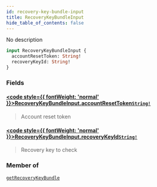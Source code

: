```yaml
---
id: recovery-key-bundle-input
title: RecoveryKeyBundleInput
hide_table_of_contents: false
---
```








No description

```graphql
input RecoveryKeyBundleInput {
  accountResetToken: String!
  recoveryKeyId: String!
}
```


### Fields

#### [<code style={{ fontWeight: 'normal' }}>RecoveryKeyBundleInput.<b>accountResetToken</b></code>](#)<Bullet />[`String!`](/gql-api/scalars/string) <Badge class="secondary" text="non-null"/> <Badge class="secondary" text="scalar"/>
> Account reset token
> 

#### [<code style={{ fontWeight: 'normal' }}>RecoveryKeyBundleInput.<b>recoveryKeyId</b></code>](#)<Bullet />[`String!`](/gql-api/scalars/string) <Badge class="secondary" text="non-null"/> <Badge class="secondary" text="scalar"/>
> Recovery key to check
> 



### Member of

[`getRecoveryKeyBundle`](/gql-api/queries/get-recovery-key-bundle)  <Badge className="secondary" text="query"/>



